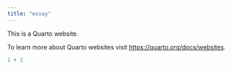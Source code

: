 ```yaml
---
title: "essay"
---
```


This is a Quarto website.

To learn more about Quarto websites visit <https://quarto.org/docs/websites>.

```r
1 + 1
```
